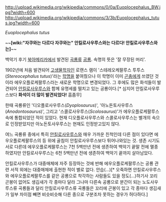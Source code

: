 http://upload.wikimedia.org/wikipedia/commons/0/0a/Euoplocephalus_BW.jpg?width=600
http://upload.wikimedia.org/wikipedia/commons/3/3b/Euoplocephalus_tutus.jpg?width=600

''Euoplocephalus tutus''

~~'''[wiki:"자쿠와는 다르다 자쿠와는" 안킬로사우루스와는 다르다! 안킬로사우루스와는]'''~~

백악기 후기 [[북아메리카]]에서 발견된 [[곡룡류]] [[공룡]]. 속명의 뜻은 '잘 무장된 머리'.

1902년에 처음 발견되어 [[고생물학자]]인 로랜스 램이 '스테레오케팔루스 투투스(''Stereocephalus tutus'')'라는 [[학명]]을 붙여줬으나 이 학명이 이미 [[곤충]]에게 쓰였던 것이라 에우오플로케팔루스라는 새로운 학명으로 변경되었다. 그 후에도 많은 화석들이 발견되어 [[안킬로사우루스]]와 함께 유명세를 떨치고 있는 공룡이다.[* 심지어 안킬로사우루스보다 '''화석이 더 많이 발견되었다!''' 흠좀무]

한때 곡룡류인 '디오플로사우루스(''Dyoplosaurus'')', '아노돈토사우루스(''Anodontosaurus'')', 그리고 '스콜로사우루스(''Scolosaurus'')'가 에우오플로케팔루스속에 통합되었던 적이 있었다. 현재 디오플로사우루스와 스콜로사우루스는 별개의 속으로 인정받았지만 아노돈토사우루스는 현재도 인정받고있지 않다.

여느 곡룡류 중에서 특히 [[안킬로사우루스]]와 매우 가까운 친척인데 다른 점이 있다면 에우오플로케팔루스의 등 위에 골침이 안킬로사우루스보다 튀어나와있는 것. 생존 시기도 서로 다른데 에우오플로케팔루스는 7천 5백만년 전에 생존하여 백악기 끝말 전에 멸종하였지만 안킬로사우루스는 6천 5백만년 전에 생존하여 백악기 끝까지 살아남았다.

안킬로사우루스가 대중매체에 자주 등장하는 것에 반해 에우오플로케팔루스는 공룡 관련 서적 외에는 대중매체에 출현한 적이 별로 없다. 안습(...)[* 오죽하면 안킬로사우루스와 에우오플로케팔루스를 같은 공룡으로 착각하는 사람들도 있을 정도(...)하기사 꼬리곤봉이 없어도 생김새가 각 종마다 달라 그나마 다른속 공룡으로 분간이 되는 노도사우루스류 곡룡들과 달리 안킬로사우루스류 곡룡들은 꼬리에 곤봉이 있고 각 종마다 생김새가 일부 차이점 빼면 비슷비슷해 다른 종으로 구분조차 못하는 경우가 허다하다.]
